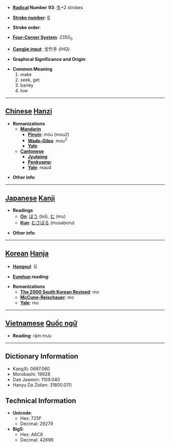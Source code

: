 * '''[[Wiktionary:Chinese radical index| Radical]] Number 93''': [[Wiktionary:Chinese radical index 牛|牛]]+2 strokes

* '''[[Wiktionary:Chinese total strokes index|Stroke number]]''': [[Wiktionary:Chinese total strokes index 6|6]]

* '''Stroke order''': 

* '''[[Wiktionary:Chinese four corner index|Four-Corner System]]''': 2350<sub>0</sub>

* '''[[Wiktionary:Chinese Cangjie index|Cangjie input]]''': 戈竹手 (IHQ)

* '''Graphical Significance and Origin''': 

* '''Common Meaning'''
*#make
*# seek, get
*# barley
*# low


----

== [[Chinese]] [[Hanzi]] ==

* '''Romanizations'''
** '''[[Mandarin]]'''
*** '''[[Pinyin]]''': móu (mou2)
*** '''[[Wade-Giles]]''': mou<sup>2</sup>
*** '''[[Yale]]''': 
** '''[[Cantonese]]'''
*** '''[[Jyutping]]''':
*** '''[[Penkyamp]]''': 
*** '''[[Yale]]''': mau4

* '''Other info''': 

----

== [[Japanese]] [[Kanji]] ==

* '''Readings'''
** '''[[On]]''': [[ぼう]] (bō), [[む]] (mu)
** '''[[Kun]]''': [[むさぼる]] (musaboru)

* '''Other info''':  

----

== [[Korean]] [[Hanja]] ==

* '''[[Hangeul]]''': 모

* '''[[Eumhun]] reading''': 

* '''Romanizations'''
** '''[[The 2000 South Korean Revised Romanization|The 2000 South Korean Revised]]''': mo
** '''[[McCune-Reischauer]]''': mo
** '''[[Yale]]''': mo


----

== [[Vietnamese]] [[Quốc ngữ]] ==

* '''Reading''': rậm mưu

----

== Dictionary Information ==

* KangXi: 0697.060
* Morobashi: 19928
* Dae Jaweon: 1109.040
* Hanyu Da Zidian: 31800.070

== Technical Information ==

* '''Unicode''':
** Hex: 725F
** Decimal: 29279
* '''Big5''':
** Hex: A6C8
** Decimal: 42696